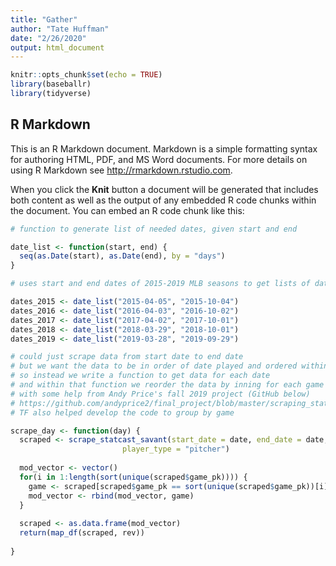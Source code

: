 ```yaml
---
title: "Gather"
author: "Tate Huffman"
date: "2/26/2020"
output: html_document
---
```


```r
knitr::opts_chunk$set(echo = TRUE)
library(baseballr)
library(tidyverse)
```

## R Markdown

This is an R Markdown document. Markdown is a simple formatting syntax for authoring HTML, PDF, and MS Word documents. For more details on using R Markdown see <http://rmarkdown.rstudio.com>.

When you click the **Knit** button a document will be generated that includes both content as well as the output of any embedded R code chunks within the document. You can embed an R code chunk like this:

```r

# function to generate list of needed dates, given start and end

date_list <- function(start, end) {
  seq(as.Date(start), as.Date(end), by = "days")
}

# uses start and end dates of 2015-2019 MLB seasons to get lists of dates

dates_2015 <- date_list("2015-04-05", "2015-10-04")
dates_2016 <- date_list("2016-04-03", "2016-10-02")
dates_2017 <- date_list("2017-04-02", "2017-10-01")
dates_2018 <- date_list("2018-03-29", "2018-10-01")
dates_2019 <- date_list("2019-03-28", "2019-09-29")

# could just scrape data from start date to end date
# but we want the data to be in order of date played and ordered within game
# so instead we write a function to get data for each date
# and within that function we reorder the data by inning for each game
# with some help from Andy Price's fall 2019 project (GitHub below)
# https://github.com/andyprice2/final_project/blob/master/scraping_statcast.R
# TF also helped develop the code to group by game

scrape_day <- function(day) {
  scraped <- scrape_statcast_savant(start_date = date, end_date = date, 
                         player_type = "pitcher")
  
  mod_vector <- vector()
  for(i in 1:length(sort(unique(scraped$game_pk)))) {
    game <- scraped[scraped$game_pk == sort(unique(scraped$game_pk))[i], ]
    mod_vector <- rbind(mod_vector, game)
  }
  
  scraped <- as.data.frame(mod_vector)
  return(map_df(scraped, rev))
  
}

```

